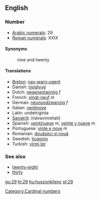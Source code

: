 ==English==
=== Number ===

*[[w:Arabic Numerals|Arabic numerals]]: 29
*[[w:Roman numerals|Roman numerals]]: XXIX

==== Synonyms ====
:nine and twenty

==== Translations ====
*[[Breton]]: [[nav-warn-ugent]]
*Danish: [[niogtyve]]
*Dutch: [[negenentwintig]] ''f''
*French: [[vingt-neuf]] ''m''
*German: [[neunundzwanzig]] ''f''
*Italian: [[ventinove]]
*Latin: undetriginta
*[[Sanskrit]]: (návavi''m''shati)
*Spanish: [[veintinueve]] ''m'', [[veinte y nueve]] ''m''
*Portuguese: [[vinte e nove]] ''m''
*Romanian: [[douăzeci şi nouă]]
*Swedish: [[tjugonio]]
*Turkish: [[yirmi bir]]

=== See also ===
*[[twenty-eight]]
*[[thirty]]

[[Category:Cardinal numbers]]

[[gu:29]]
[[hi:29]]
[[hu:huszonkilenc]]
[[pl:29]]